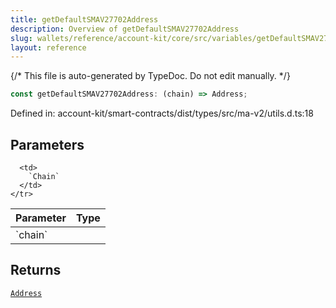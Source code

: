 ```yaml
---
title: getDefaultSMAV27702Address
description: Overview of getDefaultSMAV27702Address
slug: wallets/reference/account-kit/core/src/variables/getDefaultSMAV27702Address
layout: reference
---
```


{/* This file is auto-generated by TypeDoc. Do not edit manually. */}

```ts
const getDefaultSMAV27702Address: (chain) => Address;
```

Defined in: account-kit/smart-contracts/dist/types/src/ma-v2/utils.d.ts:18

## Parameters

<table>
  <thead>
    <tr>
      <th align="left">Parameter</th>
      <th align="left">Type</th>
    </tr>
  </thead>

  <tbody>
    <tr>
      <td>
        `chain`
      </td>

      <td>
        `Chain`
      </td>
    </tr>

  </tbody>
</table>

## Returns

[`Address`](../../../../aa-sdk/core/src/type-aliases/Address.mdx)

